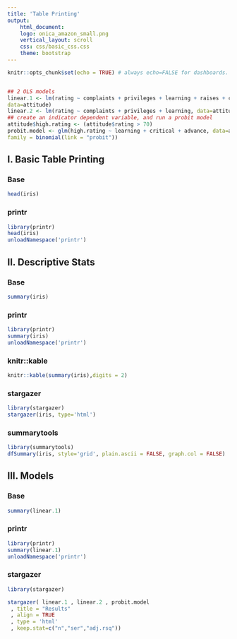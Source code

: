 ```yaml
---
title: 'Table Printing'
output: 
    html_document:
    logo: onica_amazon_small.png
    vertical_layout: scroll
    css: css/basic_css.css
    theme: bootstrap
---
```


```r
knitr::opts_chunk$set(echo = TRUE) # always echo=FALSE for dashboards. No need to show off. you can include source code if you want


## 2 OLS models
linear.1 <- lm(rating ~ complaints + privileges + learning + raises + critical,
data=attitude)
linear.2 <- lm(rating ~ complaints + privileges + learning, data=attitude)
## create an indicator dependent variable, and run a probit model
attitude$high.rating <- (attitude$rating > 70)
probit.model <- glm(high.rating ~ learning + critical + advance, data=attitude,
family = binomial(link = "probit"))
```
## I. Basic Table Printing

### Base
```r
head(iris)
```

### printr
```r
library(printr)
head(iris)
unloadNamespace('printr')
```

## II. Descriptive Stats

### Base

```r
summary(iris)
```

### printr

```r
library(printr)
summary(iris)
unloadNamespace('printr')
```

### knitr::kable

```r
knitr::kable(summary(iris),digits = 2)
```

### stargazer
```r
library(stargazer)
stargazer(iris, type='html')

```

### summarytools
```r
library(summarytools)
dfSummary(iris, style='grid', plain.ascii = FALSE, graph.col = FALSE)

```

## III. Models


### Base

```r
summary(linear.1)
```

### printr

```r
library(printr)
summary(linear.1)
unloadNamespace('printr')
```

### stargazer
```r
library(stargazer)

stargazer( linear.1 , linear.2 , probit.model
 , title = "Results"
 , align = TRUE
 , type = 'html'
 , keep.stat=c("n","ser","adj.rsq"))
```






